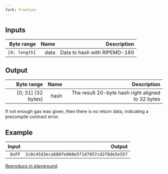 ```yaml
---
fork: Frontier
---
```


## Inputs

| Byte range | Name | Description |
|-----------:|-----:|------------:|
| `[0; length[` | data | Data to hash with RIPEMD-160 |

## Output

| Byte range | Name | Description |
|-----------:|-----:|------------:|
| [0; 31] (32 bytes) | hash | The result 20-byte hash right aligned to 32 bytes |

 If not enough gas was given, then there is no return data, indicating a precompile contract error.

## Example

| Input | Output |
|------:|-------:|
| `0xFF` | `2c0c45d3ecab80fe060e5f1d7057cd2f8de5e557` |

[Reproduce in playground](/playground?unit=Wei&codeType=Mnemonic&code='wFirsWplaceqparameters%20in%20memorybFFjdata~0vMSTOREvvwDoqcallZSizeZ_1XSizeb1FX_3jaddressY4%200xFFFFFFFFjgasvSTATICCALLvvwPutqresulWalonVonqstackvPOPb20vMLOAD'~Y1j%2F%2F%20v%5Cnq%20thVj%20wb~0x_Offset~Zb20jretYvPUSHXjargsWt%20Ve%20%01VWXYZ_bjqvw~_).
